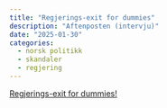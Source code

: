 ```yaml
---
title: "Regjerings-exit for dummies"
description: "Aftenposten (intervju)"
date: "2025-01-30"
categories:
  - norsk politikk
  - skandaler
  - regjering
---
```


[Regjerings-exit for dummies!](https://www.aftenposten.no/norge/politikk/i/W0XbmL/hva-skjer-naa-som-senterpartiet-gaar-ut-av-regjeringen)